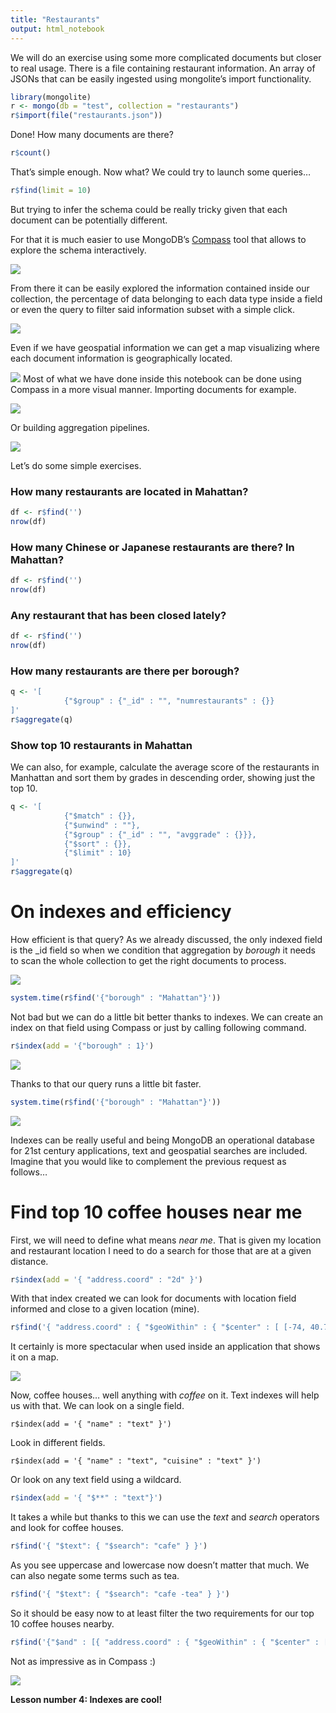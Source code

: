 ```yaml
---
title: "Restaurants"
output: html_notebook
---
```


We will do an exercise using some more complicated documents but closer to real usage. There is a file containing restaurant information. An array of JSONs that can be easily ingested using mongolite's import functionality.

```r
library(mongolite)
r <- mongo(db = "test", collection = "restaurants")
r$import(file("restaurants.json"))
```

Done! How many documents are there?

```r
r$count()
```

That's simple enough. Now what? We could try to launch some queries...

```r
r$find(limit = 10)
```

But trying to infer the schema could be really tricky given that each document can be potentially different. 

For that it is much easier to use MongoDB's [Compass](https://www.mongodb.com/products/compass) tool that allows to explore the schema interactively.

![](images/schema.png)

From there it can be easily explored the information contained inside our collection, the percentage of data belonging to each data type inside a field or even the query to filter said information subset with a simple click.

![](images/schema2.png)

Even if we have geospatial information we can get a map visualizing where each document information is geographically located.

![](images/schema3.png)
Most of what we have done inside this notebook can be done using Compass in a more visual manner. 
Importing documents for example.

![](images/import.png)

Or building aggregation pipelines.

![](images/aggregation.png)

Let's do some simple exercises.

### How many restaurants are located in Mahattan?

```r
df <- r$find('')
nrow(df)
```

### How many Chinese or Japanese restaurants are there? In Mahattan?

```r
df <- r$find('')
nrow(df)
```

### Any restaurant that has been closed lately?

```r
df <- r$find('')
nrow(df)
```

### How many restaurants are there per borough?

```r
q <- '[
            {"$group" : {"_id" : "", "numrestaurants" : {}}
]'
r$aggregate(q)
```

### Show top 10 restaurants in Mahattan

We can also, for example, calculate the average score of the restaurants in Manhattan and sort them by grades in descending order, showing just the top 10.

```r
q <- '[
            {"$match" : {}},
            {"$unwind" : ""},
            {"$group" : {"_id" : "", "avggrade" : {}}},
            {"$sort" : {}},
            {"$limit" : 10}
]'
r$aggregate(q)
```

# On indexes and efficiency

How efficient is that query? As we already discussed, the only indexed field is the _id field so when we condition that aggregation by *borough* it needs to scan the whole collection to get the right documents to process.

![](images/explain.png)


```r
system.time(r$find('{"borough" : "Mahattan"}'))
```

Not bad but we can do a little bit better thanks to indexes. We can create an index on that field using Compass or just by calling following command.

```r
r$index(add = '{"borough" : 1}')
```
![](images/index.png)

Thanks to that our query runs a little bit faster.

```r
system.time(r$find('{"borough" : "Mahattan"}'))
```
![](images/explainidx.png)

Indexes can be really useful and being MongoDB an operational database for 21st century applications, text and geospatial searches are included. Imagine that you would like to complement the previous request as follows...

# Find top 10 coffee houses near me

First, we will need to define what means *near me*. That is given my location and restaurant location I need to do a search for those that are at a given distance.

```r
r$index(add = '{ "address.coord" : "2d" }')
```

With that index created we can look for documents with location field informed and close to a given location (mine).

```r
r$find('{ "address.coord" : { "$geoWithin" : { "$center" : [ [-74, 40.74 ] , 0.01 ] } } }')
```

It certainly is more spectacular when used inside an application that shows it on a map.

![](images/geo.png)

Now, coffee houses... well anything with *coffee* on it. Text indexes will help us with that. We can look on a single field.

```mongodb
r$index(add = '{ "name" : "text" }')
```

Look in different fields.

```mongodb
r$index(add = '{ "name" : "text", "cuisine" : "text" }')
```

Or look on any text field using a wildcard.

```r
r$index(add = '{ "$**" : "text"}')
```

It takes a while but thanks to this we can use the *text* and *search* operators and look for coffee houses.

```r
r$find('{ "$text": { "$search": "cafe" } }')
```

As you see uppercase and lowercase now doesn't matter that much. We can also negate some terms such as tea.

```r
r$find('{ "$text": { "$search": "cafe -tea" } }')
```

So it should be easy now to at least filter the two requirements for our top 10 coffee houses nearby.

```r
r$find('{"$and" : [{ "address.coord" : { "$geoWithin" : { "$center" : [ [-74, 40.74 ] , 0.01 ] } } }, { "$text": { "$search": "cafe -tea" } }]}')
```

Not as impressive as in Compass :)

![](images/closecoffee.png)

**Lesson number 4: Indexes are cool!**

